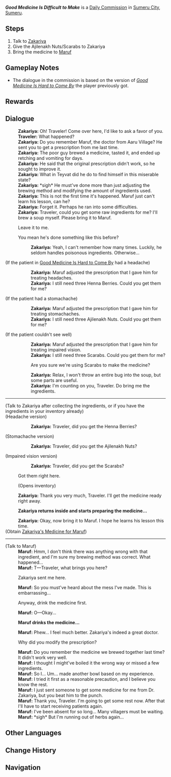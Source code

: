 {{Quest Infobox
|id            = 23038
|type          = Commission
|image         = Commission Good Medicine Is Difficult to Make.png
|startLocation = [[Sumeru City]], [[Sumeru]]
|region        = Sumeru
|area          = Avidya Forest
|subarea       = Sumeru City
|requirement   = Give Maruf the wrong instructions in ''[[Good Medicine Is Hard to Come By]]''.
|prev          = [[Good Medicine Is Hard to Come By]]
|other         = AR-Dependent Rewards
|characters    = Zakariya; Maruf
|npc           = Zakariya; Maruf
}}
'''''Good Medicine Is Difficult to Make''''' is a [[Daily Commission]] in [[Sumeru City]], [[Sumeru]].

==Steps==
# Talk to [[Zakariya]]
# Give the Ajilenakh Nuts/Scarabs to Zakariya
# Bring the medicine to [[Maruf]]

==Gameplay Notes==
* The dialogue in the commission is based on the version of ''[[Good Medicine Is Hard to Come By]]'' the player previously got.

==Rewards==
{{Commission Rewards|full}}

==Dialogue==
{{Quest Description|Zakariya seems to be having some trouble...}}
{{Dialogue start}}
:'''Zakariya:''' Oh! Traveler! Come over here, I'd like to ask a favor of you.
:'''Traveler:''' What happened?
:'''Zakariya:''' Do you remember Maruf, the doctor from Aaru Village? He sent you to get a prescription from me last time.
:'''Zakariya:''' The poor guy brewed a medicine, tasted it, and ended up retching and vomiting for days.
:'''Zakariya:''' He said that the original prescription didn't work, so he sought to improve it.
:'''Zakariya:''' What in Teyvat did he do to find himself in this miserable state?
:'''Zakariya:''' *sigh* He must've done more than just adjusting the brewing method and modifying the amount of ingredients used.
:'''Zakariya:''' This is not the first time it's happened. Maruf just can't learn his lesson, can he?
:'''Zakariya:''' Forget it. Perhaps he ran into some difficulties.
:'''Zakariya:''' Traveler, could you get some raw ingredients for me? I'll brew a soup myself. Please bring it to Maruf.
:{{DIcon}} Leave it to me.
:{{DIcon}} You mean he's done something like this before?
::'''Zakariya:''' Yeah, I can't remember how many times. Luckily, he seldom handles poisonous ingredients. Otherwise...
;(If the patient in [[Good Medicine Is Hard to Come By]] had a headache)
::'''Zakariya:''' Maruf adjusted the prescription that I gave him for treating headaches.
::'''Zakariya:''' I still need three Henna Berries. Could you get them for me?
;(If the patient had a stomachache)
::'''Zakariya:''' Maruf adjusted the prescription that I gave him for treating stomachaches.
::'''Zakariya:''' I still need three Ajilenakh Nuts. Could you get them for me?
;(If the patient couldn't see well)
::'''Zakariya:''' Maruf adjusted the prescription that I gave him for treating impaired vision.
::'''Zakariya:''' I still need three Scarabs. Could you get them for me?
::{{DIcon}} Are you sure we're using Scarabs to make the medicine?
::'''Zakariya:''' Relax, I won't throw an entire bug into the soup, but some parts are useful.
::'''Zakariya:''' I'm counting on you, Traveler. Do bring me the ingredients.
----
;(Talk to Zakariya after collecting the ingredients, or if you have the ingredients in your inventory already)
;(Headache version)
::'''Zakariya:''' Traveler, did you get the Henna Berries?
;(Stomachache version)
::'''Zakariya:''' Traveler, did you get the Ajilenakh Nuts?
;(Impaired vision version)
::'''Zakariya:''' Traveler, did you get the Scarabs?
:{{DIcon}} Got them right here.
:;(Opens inventory)
:'''Zakariya:''' Thank you very much, Traveler. I'll get the medicine ready right away.

:'''Zakariya returns inside and starts preparing the medicine...'''

:'''Zakariya:''' Okay, now bring it to Maruf. I hope he learns his lesson this time.
;(Obtain [[Zakariya's Medicine for Maruf]])
----
;(Talk to Maruf)
:'''Maruf:''' Hmm, I don't think there was anything wrong with that ingredient, and I'm sure my brewing method was correct. What happened...
:'''Maruf:''' T&mdash;Traveler, what brings you here?
:{{DIcon}} Zakariya sent me here.
:'''Maruf:''' So you must've heard about the mess I've made. This is embarrassing...
:{{DIcon}} Anyway, drink the medicine first.
:'''Maruf:''' O&mdash;Okay...

:'''Maruf drinks the medicine...'''

:'''Maruf:''' Phew... I feel much better. Zakariya's indeed a great doctor.
:{{DIcon}} Why did you modify the prescription?
:'''Maruf:''' Do you remember the medicine we brewed together last time? It didn't work very well.
:'''Maruf:''' I thought I might've boiled it the wrong way or missed a few ingredients.
:'''Maruf:''' So I... Um... made another bowl based on my experience.
:'''Maruf:''' I tried it first as a reasonable precaution, and I believe you know the rest.
:'''Maruf:''' I just sent someone to get some medicine for me from Dr. Zakariya, but you beat him to the punch.
:'''Maruf:''' Thank you, Traveler. I'm going to get some rest now. After that I'll have to start receiving patients again.
:'''Maruf:''' I've been absent for so long... Many villagers must be waiting.
:'''Maruf:''' *sigh* But I'm running out of herbs again...
{{Dialogue end}}

==Other Languages==
{{Other Languages
|default_hidden = 1
|en      = Good Medicine Is Difficult to Make
|zhs     = 良药难成
|zhs_rm  = Liángyào Nánchéng
|zht     = 良藥難成
|zht_rm  = Liángyào Nánchéng
|ja      = 良薬は作りがたい
|ja_rm   = Ryouyaku wa Tsukurigatai
|ko      = 좋은 약은 구하기 힘들다
|ko_rm   = Joeun Yageun Guhagi Himdeulda
|es      = Una medicina difícil de elaborar
|fr      = Complexité de panacée
|ru      = Хорошее снадобье приготовить нелегко
|th      = ยาดีนั้นปรุงยาก
|th_rm   = 
|vi      = Thuốc Tốt Khó Thành
|de      = Gute Medizin ist schwer herzustellen
|id      = Obat Bagus Susah Bikinnya
|pt      = Bons Remédios são Difíceis de Serem Feitos
|tr      = İyi İlaç Yapmak Zordur
|it      = Le buone cure richiedono impegno
}}

==Change History==
{{Change History|3.1}}

==Navigation==
{{Commission Navbox|Sumeru}}